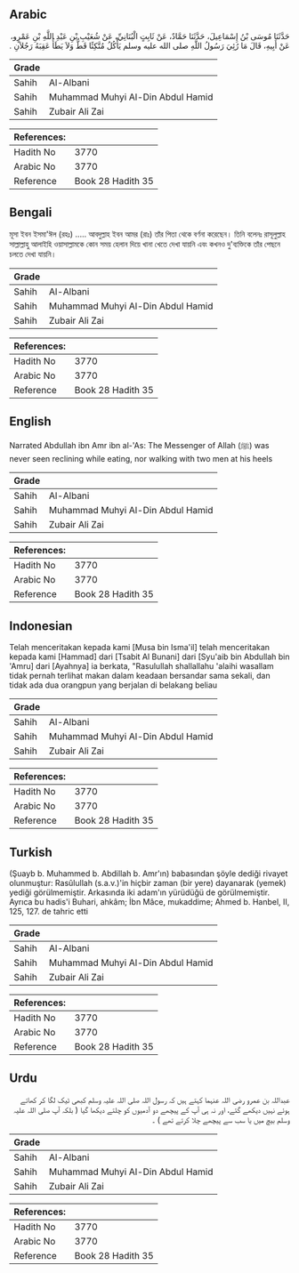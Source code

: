 ## Arabic


<div dir="rtl" lang="ar" style={{fontSize:'larger',backgroundColor:'#f8f9fa',padding:20}}>
حَدَّثَنَا مُوسَى بْنُ إِسْمَاعِيلَ، حَدَّثَنَا حَمَّادٌ، عَنْ ثَابِتٍ الْبُنَانِيِّ، عَنْ شُعَيْبِ بْنِ عَبْدِ اللَّهِ بْنِ عَمْرٍو، عَنْ أَبِيهِ، قَالَ مَا رُئِيَ رَسُولُ اللَّهِ صلى الله عليه وسلم يَأْكُلُ مُتَّكِئًا قَطُّ وَلاَ يَطَأُ عَقِبَهُ رَجُلاَنِ ‏.‏
</div>
<div style={{backgroundColor:'#f8f9fa',padding:20, marginBottom: 10}}><table> <thead> <tr> <th>Grade</th> <th></th> </tr> </thead> <tbody> <tr><td>Sahih</td><td>Al-Albani</td></tr><tr><td>Sahih</td><td>Muhammad Muhyi Al-Din Abdul Hamid</td></tr><tr><td>Sahih</td><td>Zubair Ali Zai</td></tr></tbody></table><table> <thead> <tr> <th>References:</th> <th></th> </tr> </thead> <tbody><tr><td>Hadith No</td><td>3770</td></tr><tr><td>Arabic No</td><td>3770</td></tr><tr><td>Reference</td><td>Book 28 Hadith 35</td></tr></tbody></table></div>

## Bengali


<div dir="ltr" lang="bn" style={{fontSize:'larger',backgroundColor:'#f8f9fa',padding:20}}>
মূসা ইবন ইসমা'ঈল (রহঃ) ..... আবদুল্লাহ ইবন আমর (রাঃ) তাঁর পিতা থেকে বর্ণনা করেছেন। তিনি বলেনঃ রাসূলুল্লাহ সাল্লাল্লাহু আলাইহি ওয়াসাল্লামকে কোন সময় হেলান দিয়ে খানা খেতে দেখা যায়নি এবং কখনও দু'ব্যক্তিকে তাঁর পেছনে চলতে দেখা যায়নি।
</div>
<div style={{backgroundColor:'#f8f9fa',padding:20, marginBottom: 10}}><table> <thead> <tr> <th>Grade</th> <th></th> </tr> </thead> <tbody> <tr><td>Sahih</td><td>Al-Albani</td></tr><tr><td>Sahih</td><td>Muhammad Muhyi Al-Din Abdul Hamid</td></tr><tr><td>Sahih</td><td>Zubair Ali Zai</td></tr></tbody></table><table> <thead> <tr> <th>References:</th> <th></th> </tr> </thead> <tbody><tr><td>Hadith No</td><td>3770</td></tr><tr><td>Arabic No</td><td>3770</td></tr><tr><td>Reference</td><td>Book 28 Hadith 35</td></tr></tbody></table></div>

## English


<div dir="ltr" lang="en" style={{fontSize:'larger',backgroundColor:'#f8f9fa',padding:20}}>
Narrated Abdullah ibn Amr ibn al-'As: The Messenger of Allah (ﷺ) was never seen reclining while eating, nor walking with two men at his heels
</div>
<div style={{backgroundColor:'#f8f9fa',padding:20, marginBottom: 10}}><table> <thead> <tr> <th>Grade</th> <th></th> </tr> </thead> <tbody> <tr><td>Sahih</td><td>Al-Albani</td></tr><tr><td>Sahih</td><td>Muhammad Muhyi Al-Din Abdul Hamid</td></tr><tr><td>Sahih</td><td>Zubair Ali Zai</td></tr></tbody></table><table> <thead> <tr> <th>References:</th> <th></th> </tr> </thead> <tbody><tr><td>Hadith No</td><td>3770</td></tr><tr><td>Arabic No</td><td>3770</td></tr><tr><td>Reference</td><td>Book 28 Hadith 35</td></tr></tbody></table></div>

## Indonesian


<div dir="ltr" lang="id" style={{fontSize:'larger',backgroundColor:'#f8f9fa',padding:20}}>
Telah menceritakan kepada kami [Musa bin Isma'il] telah menceritakan kepada kami [Hammad] dari [Tsabit Al Bunani] dari [Syu'aib bin Abdullah bin 'Amru] dari [Ayahnya] ia berkata, "Rasulullah shallallahu 'alaihi wasallam tidak pernah terlihat makan dalam keadaan bersandar sama sekali, dan tidak ada dua orangpun yang berjalan di belakang beliau
</div>
<div style={{backgroundColor:'#f8f9fa',padding:20, marginBottom: 10}}><table> <thead> <tr> <th>Grade</th> <th></th> </tr> </thead> <tbody> <tr><td>Sahih</td><td>Al-Albani</td></tr><tr><td>Sahih</td><td>Muhammad Muhyi Al-Din Abdul Hamid</td></tr><tr><td>Sahih</td><td>Zubair Ali Zai</td></tr></tbody></table><table> <thead> <tr> <th>References:</th> <th></th> </tr> </thead> <tbody><tr><td>Hadith No</td><td>3770</td></tr><tr><td>Arabic No</td><td>3770</td></tr><tr><td>Reference</td><td>Book 28 Hadith 35</td></tr></tbody></table></div>

## Turkish


<div dir="ltr" lang="tr" style={{fontSize:'larger',backgroundColor:'#f8f9fa',padding:20}}>
(Şuayb b. Muhammed b. Abdillah b. Amr'ın) babasından şöyle dediği rivayet olunmuştur: Rasûlullah (s.a.v.)'in hiçbir zaman (bir yere) dayanarak (yemek) yediği görülmemiştir. Arkasında iki adam'ın yürüdüğü de görülmemiştir. Ayrıca bu hadis'i Buhari, ahkâm; İbn Mâce, mukaddime; Ahmed b. Hanbel, II, 125, 127. de tahric etti
</div>
<div style={{backgroundColor:'#f8f9fa',padding:20, marginBottom: 10}}><table> <thead> <tr> <th>Grade</th> <th></th> </tr> </thead> <tbody> <tr><td>Sahih</td><td>Al-Albani</td></tr><tr><td>Sahih</td><td>Muhammad Muhyi Al-Din Abdul Hamid</td></tr><tr><td>Sahih</td><td>Zubair Ali Zai</td></tr></tbody></table><table> <thead> <tr> <th>References:</th> <th></th> </tr> </thead> <tbody><tr><td>Hadith No</td><td>3770</td></tr><tr><td>Arabic No</td><td>3770</td></tr><tr><td>Reference</td><td>Book 28 Hadith 35</td></tr></tbody></table></div>

## Urdu


<div dir="rtl" lang="ur" style={{fontSize:'larger',backgroundColor:'#f8f9fa',padding:20}}>
عبداللہ بن عمرو رضی اللہ عنہما کہتے ہیں کہ رسول اللہ صلی اللہ علیہ وسلم کبھی ٹیک لگا کر کھاتے ہوئے نہیں دیکھے گئے، اور نہ ہی آپ کے پیچھے دو آدمیوں کو چلتے دیکھا گیا ( بلکہ آپ صلی اللہ علیہ وسلم بیچ میں یا سب سے پیچھے چلا کرتے تھے ) ۔
</div>
<div style={{backgroundColor:'#f8f9fa',padding:20, marginBottom: 10}}><table> <thead> <tr> <th>Grade</th> <th></th> </tr> </thead> <tbody> <tr><td>Sahih</td><td>Al-Albani</td></tr><tr><td>Sahih</td><td>Muhammad Muhyi Al-Din Abdul Hamid</td></tr><tr><td>Sahih</td><td>Zubair Ali Zai</td></tr></tbody></table><table> <thead> <tr> <th>References:</th> <th></th> </tr> </thead> <tbody><tr><td>Hadith No</td><td>3770</td></tr><tr><td>Arabic No</td><td>3770</td></tr><tr><td>Reference</td><td>Book 28 Hadith 35</td></tr></tbody></table></div>